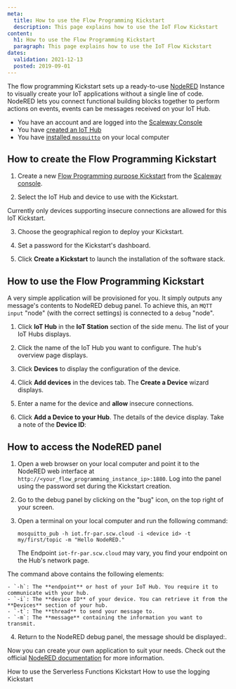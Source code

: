 ```yaml
---
meta:
  title: How to use the Flow Programming Kickstart
  description: This page explains how to use the IoT Flow Kickstart
content:
  h1: How to use the Flow Programming Kickstart
  paragraph: This page explains how to use the IoT Flow Kickstart
dates:
  validation: 2021-12-13
  posted: 2019-09-01
---
```


The flow programming Kickstart sets up a ready-to-use [NodeRED](https://nodered.org/) Instance to visually create your IoT applications without a single line of code. 
NodeRED lets you connect functional building blocks together to perform actions on events, events can be messages received on your IoT Hub.

<Message type="requirement">

- You have an account and are logged into the [Scaleway Console](https://console.scaleway.com)
- You have [created an IoT Hub](/iot/iot-hub/how-to/create-hub)
- You have [installed `mosquitto`](https://mosquitto.org/download/) on your local computer

</Message>

## How to create the Flow Programming Kickstart 

1. Create a new [Flow Programming purpose Kickstart](/iot/iot-hub/how-to/create-kickstart) from the [Scaleway console](https://console.scaleway.com/iot-hub/kickstarts/create). 
<Lightbox src="assets/scaleway-flow-programming-purpose-kickstart.png" alt="" />

2. Select the IoT Hub and device to use with the Kickstart.
  <Message type="important">

  Currently only devices supporting insecure connections are allowed for this IoT Kickstart.
  
  </Message>


3. Choose the geographical region to deploy your Kickstart. 

4. Set a password for the Kickstart's dashboard. 

5. Click **Create a Kickstart** to launch the installation of the software stack. 


## How to use the Flow Programming Kickstart 

A very simple application will be provisioned for you. It simply outputs any message's contents to NodeRED debug panel.
To achieve this, an `MQTT input` "node" (with the correct settings) is connected to a `debug` "node".

1. Click **IoT Hub** in the **IoT Station** section of the side menu. The list of your IoT Hubs displays.

2. Click the name of the IoT Hub you want to configure. The hub's overview page displays.

3. Click **Devices** to display the configuration of the device.

4. Click **Add devices** in the devices tab. The **Create a Device** wizard displays.

5. Enter a name for the device and **allow** insecure connections.

6. Click **Add a Device to your Hub**. The details of the device display. Take a note of the **Device ID**:
<Lightbox src="assets/scaleway-device-id.png" alt="" />

## How to access the NodeRED panel

1. Open a web browser on your local computer and point it to the NodeRED web interface at `http://<your_flow_programming_instance_ip>:1880`.  Log into the panel using the password set during the Kickstart creation. 

2. Go to the debug panel by clicking on the "bug" icon, on the top right of your screen. 

3. Open a terminal on your local computer and run the following command: 
    ```
    mosquitto_pub -h iot.fr-par.scw.cloud -i <device id> -t my/first/topic -m "Hello NodeRED."
    ```
    <Message type="note">

    The Endpoint `iot-fr-par.scw.cloud` may vary, you find your endpoint on the Hub's network page.

    </Message>

  The command above contains the following elements:

    - `-h`: The **endpoint** or host of your IoT Hub. You require it to communicate with your hub.
    - `-i`: The **device ID** of your device. You can retrieve it from the **Devices** section of your hub. 
    - `-t`: The **thread** to send your message to. 
    - `-m`: The **message** containing the information you want to transmit.
4. Return to the NodeRED debug panel, the message should be displayed:.
<Lightbox src="assets/scaleway-nodered-panel.png" alt="" />

Now you can create your own application to suit your needs. Check out the official [NodeRED documentation](https://nodered.org/docs/user-guide/) for more information.

<Navigation title="See Also">
  <PreviousButton to="/iot/iot-hub/how-to/use-faas-kickstart/">How to use the Serverless Functions Kickstart</PreviousButton>
  <NextButton to="/iot/iot-hub/how-to/use-logging-kickstart/">How to use the logging Kickstart</NextButton>
</Navigation>

